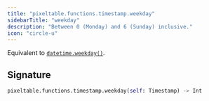```yaml
---
title: "pixeltable.functions.timestamp.weekday"
sidebarTitle: "weekday"
description: "Between 0 (Monday) and 6 (Sunday) inclusive."
icon: "circle-u"
---
```

Equivalent to [`datetime.weekday()`](https://docs.python.org/3/library/datetime.html#datetime.datetime.weekday).


## Signature

```python
pixeltable.functions.timestamp.weekday(self: Timestamp) -> Int
```

